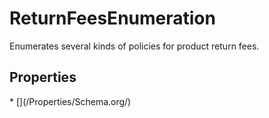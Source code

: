  
# ReturnFeesEnumeration

Enumerates several kinds of policies for product return fees.

## Properties

<Grid>
* [](/Properties/Schema.org/)
</Grid>

